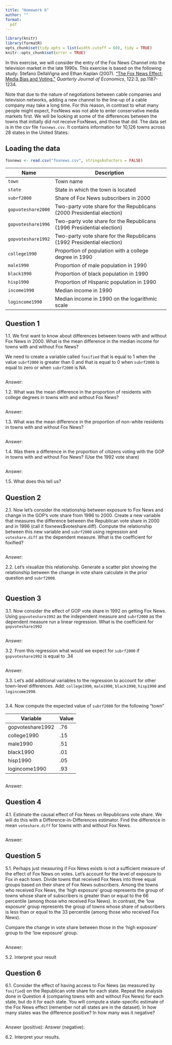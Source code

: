 ```yaml
---
title: "Homework 6"
author: ""
format:
  pdf
---
```


```r
library(knitr)
library(formatR)
opts_chunk$set(tidy.opts = list(width.cutoff = 60), tidy = TRUE)
knitr::opts_chunk$set(error = TRUE)
```
 

In this exercise, we will consider the entry of the Fox News Channel into the television market in the late 1990s. This exercise is based on the following study: Stefano DellaVigna and Ethan Kaplan (2007). ["The Fox News Effect: Media Bias and Voting."](https://doi.org/10.1162/qjec.122.3.1187) *Quarterly Journal of Economics*, 122:3, pp.1187-1234.  
  
Note that due to the nature of negotiations between cable companies and television networks, adding a new channel to the line-up of a cable company may take a long time. For this reason, in contrast to what many people might expect, FoxNews was not able to enter conservative media markets first.  We will be looking at some of the differences between the towns that initially did not receive FoxNews, and those that did.  The data set is in the csv file `foxnews.csv`. It contains information for 10,126 towns across 28 states in the United States:

## Loading the data

```r
foxnews <- read.csv("foxnews.csv", stringsAsFactors = FALSE)
```

|  Name                |       Description                                                     |
|----------------------|-----------------------------------------------------------------------|
|  `town`              | Town name                                                             |
|  `state`             | State in which the town is located                                    |
|  `subrf2000`         | Share of Fox News subscribers in 2000                                 |
|  `gopvoteshare2000`  | Two-party vote share for the Republicans (2000 Presidential election) |
|  `gopvoteshare1996`  | Two-party vote share for the Republicans (1996 Presidential election) |
|  `gopvoteshare1992`  | Two-party vote share for the Republicans (1992 Presidential election) |
|  `college1990`       | Proportion of population with a college degree in 1990                |
|  `male1990`          | Proportion of male population in 1990                                 |
|  `black1990`         | Proportion of black population in 1990                                |
|  `hisp1990`          | Proportion of Hispanic population in 1990                             |
|  `income1990`        | Median income in 1990                                                 |
|  `logincome1990`     | Median income in 1990 on the logarithmic scale                        |

## Question 1

1.1. We first want to know about differences between towns with and without Fox News in 2000.  What is the mean difference in the median income for towns with and without Fox News?

We need to create a variable called `foxified` that is equal to 1 when the value `subrf2000` is greater than 0 and that is equal to 0 when `subrf2000` is equal to zero or when `subrf2000` is NA.

```r

```
Answer: 

1.2.  What was the mean difference in the proportion of residents with college degrees in towns with and without Fox News?

```r

```
Answer: 

1.3. What was the mean difference in the proportion of non-white residents in towns with and without Fox News?

```r

```
Answer: 

1.4. Was there a difference in the proportion of citizens voting with the GOP in towns with and without Fox News? (Use the 1992 vote share)

```r

```
Answer: 

1.5. What does this tell us?


## Question 2

2.1. Now let's consider the relationship between exposure to Fox News and change in the GOP's vote share from 1996 to 2000.  Create a new variable that measures the difference between the Republican vote share in 2000 and in 1996 (call it foxnews$voteshare.diff).  Compute the relationship between this new variable and `subrf2000` using regression and `voteshare.diff` as the dependent measure.  What is the coefficient for foxified?

```r

```
Answer: 

2.2. Let's visualize this relationship.  Generate a scatter plot showing the relationship between the change in vote share calculate in the prior question and `subrf2000`.

```r

```

## Question 3

3.1. Now consider the effect of GOP vote share in 1992 on getting Fox News.  Using `gopvoteshare1992` as the independent measure and `subrf2000` as the dependent measure run a linear regression.  What is the coefficient for `gopvoteshare1992`

```r

```
Answer:

3.2. From this regression what would we expect for `subrf2000` if `gopvoteshare1992` is equal to .34

```r

```
Answer:

3.3. Let's add additional variables to the regression to account for other town-level differences.  Add: `college1990`, `male1990`, `black1990`, `hisp1990` and `logincome1990`.

```r

```

3.4. Now compute the expected value of `subrf2000` for the following "town"

| Variable         | Value |
|------------------|-------|
| gopvoteshare1992 | .76   |
| college1990      | .15   |
| male1990         | .51   |
| black1990        | .01   |
| hisp1990         | .05   |
| logincome1990    | .93   |

```r

```
Answer: 

## Question 4

4.1. Estimate the causal effect of Fox News on Republicans vote share. We will do this with a Difference-in-Differences estimator. Find the difference in mean `voteshare.diff` for towns with and without Fox News.


```r

```
Answer: 

## Question 5

5.1. Perhaps just measuring if Fox News exists is not a sufficient measure of the effect of Fox News on votes.  Let's account for the level of exposure to Fox in each town.  Divide towns that received Fox News into three equal groups based on their share of Fox News subscribers.  Among the towns who received Fox News, the 'high exposure' group represents the group of towns whose share of subscribers is greater than or equal to the 66 percentile (among those who received Fox News).  In contrast, the 'low exposure' group represents the group of towns whose share of subscribers is less than or equal to the 33 percentile (among those who received Fox News).  

Compare the change in vote share between those in the 'high exposure' group to the 'low exposure' group.

```r

```
Answer: 

5.2. Interpret your result



## Question 6

6.1. Consider the effect of having access to Fox News (as measured by `foxified`) on the Republican vote share for each state. Repeat the analysis done in Question 4 (comparing towns with and without Fox News) for each state, but do it for each state.  You will compute a state-specific estimate of the Fox News effect (remember not all states are in the dataset). In how many states was the difference positive?  In how many was it negative?
  
```r


```
Answer (positive): 
Answer (negative):

6.2. Interpret your results.


